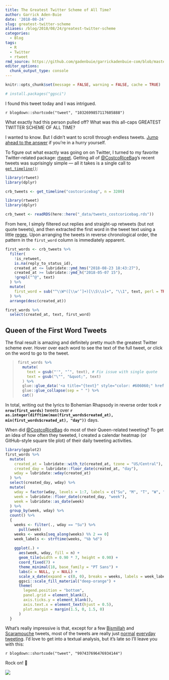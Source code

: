 ```yaml
---
title: The Greatest Twitter Scheme of All Time?
author: Garrick Aden-Buie
date: '2018-08-24'
slug: greatest-twitter-scheme
aliases: /blog/2018/08/24/greatest-twitter-scheme
categories:
  - Blog
tags:
  - R
  - Twitter
  - rtweet
rmd_source: https://github.com/gadenbuie/garrickadenbuie-com/blob/master/content/blog/2018/2018-08-24-costcoricebag.Rmd
editor_options: 
  chunk_output_type: console
---
```


[rtweet]: https://rtweet.info

```r
knitr::opts_chunk$set(message = FALSE, warning = FALSE, cache = TRUE)
```

```r
# install.packages("ggsci")
```

I found this tweet today and I was intrigued.

`r blogdown::shortcode("tweet", "1032699857117605888")`

What exactly had this person pulled off?
What was this all-caps GREATEST TWITTER SCHEME OF ALL TIME?

I wanted to know.
But I didn't want to scroll through endless tweets.
[Jump ahead to the answer](#final-result) if you're in a hurry yourself.

To figure out what exactly was going on on Twitter, I turned to my favorite Twitter-related package: [rtweet].
Getting all of [&commat;CostcoRiceBag](https://twitter.com/CostcoRiceBag)'s recent tweets was suprisingly simple — all it takes is a single call to [`get_timeline()`](https://rtweet.info/reference/get_timeline.html):

```r
library(rtweet)
library(dplyr)

crb_tweets <- get_timeline("costcoricebag", n = 3200)
```

```r
library(rtweet)
library(dplyr)

crb_tweet <- readRDS(here::here("_data/tweets_costcoricebag.rds"))
```

From here, I simply filtered out replies and straight-up retweets (but not quote tweets), and then extracted the first word in the tweet text using a little [regex](/project/regexplain/).
Upon arranging the tweets in reverse chronological order, the pattern in the `first_word` column is immediately apparent.

```r
first_words <- crb_tweets %>% 
  filter(
    !is_retweet, 
    is.na(reply_to_status_id),
    created_at <= lubridate::ymd_hms("2018-08-23 18:43:27"),
    created_at >= lubridate::ymd_h("2018-05-07 15"),
    !grepl("^@", text)
  ) %>% 
  mutate(
    first_word = sub("^\\W*([\\w'’]+)[\\S\\s]+", "\\1", text, perl = TRUE)
  ) %>% 
  arrange(desc(created_at))

first_words %>% 
  select(created_at, text, first_word) 
```

## Queen of the First Word Tweets {#final-result}

The final result is amazing and definitely pretty much the greatest Twitter scheme ever.
Hover over each word to see the text of the full tweet, or click on the word to go to the tweet.

<blockquote>
```r
first_words %>% 
  mutate(
    text = gsub("'", "’", text), # Fix issue with single quote
    text = gsub("\"", "&quot;", text)
  ) %>% 
  glue::glue_data('<a title="{text}" style="color: #606060;" href="{status_url}">{first_word}</a>') %>% 
  glue::glue_collapse(sep = " ") %>% 
  cat()
```
</blockquote>

In total, writing out the lyrics to Bohemian Rhapsody in reverse order took
**`r nrow(first_words)`** tweets over
**`r as.integer(difftime(max(first_words$created_at), min(first_words$created_at), "day"))`** days.

When did [&commat;CostcoRiceBag](https://twitter.com/CostcoRiceBag) do most of their Queen-related tweeting?
To get an idea of how often they tweeted, I created a calendar heatmap (or GitHub-style square tile plot) of their daily tweeting activities.

```r
library(ggplot2)
first_words %>%
  mutate(
    created_at = lubridate::with_tz(created_at, tzone = "US/Central"), 
    created_day = lubridate::floor_date(created_at, "day"), 
    wday = lubridate::wday(created_at)
  ) %>%
  select(created_day, wday) %>%
  mutate(
    wday = factor(wday, levels = 1:7, labels = c("Su", "M", "T", "W", "Tr", "F", "Sa")),
    week = lubridate::floor_date(created_day, "week"),
    week = lubridate::as_date(week)
  ) %>% 
  group_by(week, wday) %>% 
  count() %>% 
  {
    weeks <- filter(., wday == "Su") %>% 
      pull(week)
    weeks <- weeks[seq_along(weeks) %% 2 == 0]
    week_labels <- strftime(weeks, "%b %d")
    
    ggplot(.) + 
      aes(week, wday, fill = n) +
      geom_tile(width = 0.90 * 7, height = 0.90) +
      coord_fixed(7) +
      theme_minimal(18, base_family = "PT Sans") +
      labs(x = NULL, y = NULL) +
      scale_x_date(expand = c(0, 0), breaks = weeks, labels = week_labels) +
      ggsci::scale_fill_material("deep-orange") +
      theme(
        legend.position = "bottom",
        panel.grid = element_blank(),
        axis.ticks.y = element_blank(),
        axis.text.x = element_text(hjust = 0.5),
        plot.margin = margin(1.5, 0, 1.5, 0)
      )
  }
```

What's really impressive is that, except for a few [Bismillah](https://twitter.com/CostcoRiceBag/status/1006312148497305601) and [Scaramouche](https://twitter.com/CostcoRiceBag/status/1017228225779511297) tweets, most of the tweets are really just 
[normal](https://twitter.com/CostcoRiceBag/status/1011437034035122178) 
[everyday](https://twitter.com/CostcoRiceBag/status/996618711535640577) 
[tweeting](https://twitter.com/CostcoRiceBag/status/1023396608426303489).
I'd love to get into a textual analysis, but it's late so I'll leave you with this:

`r blogdown::shortcode("tweet", "997437696476934144")`

Rock on! &#x1F918;

![](https://media.giphy.com/media/3o6ZtjUZAD5Lf0QFLW/giphy.gif)
